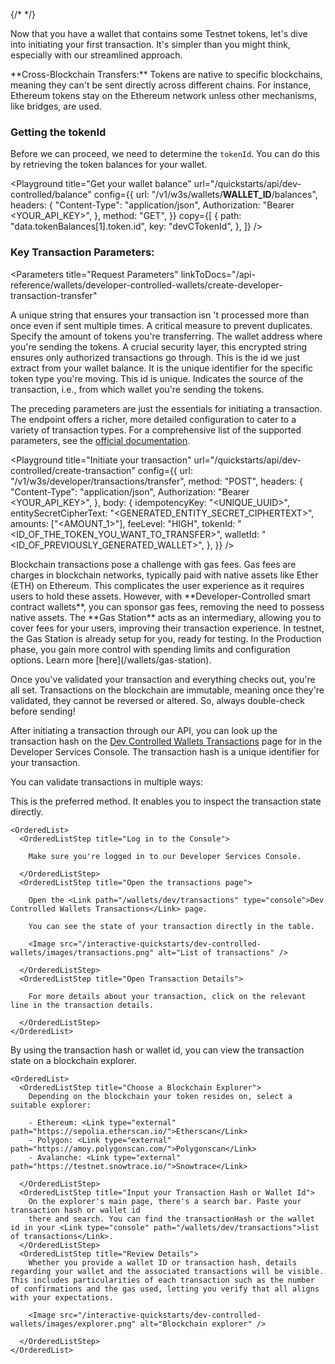 {/* <!-- markdownlint-disable --> */}

Now that you have a wallet that contains some Testnet tokens, let's dive into
initiating your first transaction. It's simpler than you might think, especially
with our streamlined approach.

<Note>
  **Cross-Blockchain Transfers:** Tokens are native to specific blockchains,
  meaning they can't be sent directly across different chains. For instance,
  Ethereum tokens stay on the Ethereum network unless other mechanisms, like
  bridges, are used.
</Note>

### Getting the tokenId

Before we can proceed, we need to determine the `tokenId`. You can do this by
retrieving the token balances for your wallet.

<Playground
  title="Get your wallet balance"
  url="/quickstarts/api/dev-controlled/balance"
  config={{
    url: "/v1/w3s/wallets/__WALLET_ID__/balances",
    headers: {
      "Content-Type": "application/json",
      Authorization: "Bearer <YOUR_API_KEY>",
    },
    method: "GET",
  }}
  copy={[
    {
      path: "data.tokenBalances[1].token.id",
      key: "devCTokenId",
    },
  ]}
/>

### **Key Transaction Parameters:**

<Parameters
  title="Request Parameters"
  linkToDocs="/api-reference/wallets/developer-controlled-wallets/create-developer-transaction-transfer"
>
  <Parameter name="idempotencyKey">
    A unique string that ensures your transaction isn 't processed more than
    once even if sent multiple times. A critical measure to prevent duplicates.
  </Parameter>
  <Parameter name="amounts">
    Specify the amount of tokens you're transferring.
  </Parameter>
  <Parameter name="destinationAddress">
    The wallet address where you're sending the tokens.
  </Parameter>
  <Parameter name="entitySecretCiphertext">
    A crucial security layer, this encrypted string ensures only authorized
    transactions go through.
  </Parameter>
  <Parameter name="tokenId">
    This is the id we just extract from your wallet balance. It is the unique
    identifier for the specific token type you're moving. This id is unique.
  </Parameter>
  <Parameter name="walletId">
    Indicates the source of the transaction, i.e., from which wallet you're
    sending the tokens.
  </Parameter>
</Parameters>

The preceding parameters are just the essentials for initiating a transaction.
The endpoint offers a richer, more detailed configuration to cater to a variety
of transaction types. For a comprehensive list of the supported parameters, see
the
[official documentation](/api-reference/wallets/developer-controlled-wallets/create-developer-transaction-transfer).

<Playground
  title="Initiate your transaction"
  url="/quickstarts/api/dev-controlled/create-transaction"
  config={{
    url: "/v1/w3s/developer/transactions/transfer",
    method: "POST",
    headers: {
      "Content-Type": "application/json",
      Authorization: "Bearer <YOUR_API_KEY>",
    },
    body: {
      idempotencyKey: "<UNIQUE_UUID>",
      entitySecretCipherText: "<GENERATED_ENTITY_SECRET_CIPHERTEXT>",
      amounts: ["<AMOUNT_1>"],
      feeLevel: "HIGH",
      tokenId: "<ID_OF_THE_TOKEN_YOU_WANT_TO_TRANSFER>",
      walletId: "<ID_OF_PREVIOUSLY_GENERATED_WALLET>",
    },
  }}
/>

<Note>
  Blockchain transactions pose a challenge with gas fees. Gas fees are charges
  in blockchain networks, typically paid with native assets like Ether (ETH) on
  Ethereum. This complicates the user experience as it requires users to hold
  these assets. However, with **Developer-Controlled smart contract wallets**,
  you can sponsor gas fees, removing the need to possess native assets. The
  **Gas Station** acts as an intermediary, allowing you to cover fees for your
  users, improving their transaction experience. In testnet, the Gas Station is
  already setup for you, ready for testing. In the Production phase, you gain
  more control with spending limits and configuration options. Learn more
  [here](/wallets/gas-station).
</Note>

Once you've validated your transaction and everything checks out, you're all
set. Transactions on the blockchain are immutable, meaning once they're
validated, they cannot be reversed or altered. So, always double-check before
sending!

After initiating a transaction through our API, you can look up the transaction
hash on the
[Dev Controlled Wallets Transactions](https://console.circle.com/wallets/dev/transactions)
page for in the Developer Services Console. The transaction hash is a unique
identifier for your transaction.

You can validate transactions in multiple ways:

<Tabs>
  <Tab title="Developer Services Console">
    This is the preferred method. It enables you to inspect the transaction state directly.

    <OrderedList>
      <OrderedListStep title="Log in to the Console">

        Make sure you're logged in to our Developer Services Console.

      </OrderedListStep>
      <OrderedListStep title="Open the transactions page">

        Open the <Link path="/wallets/dev/transactions" type="console">Dev Controlled Wallets Transactions</Link> page.

        You can see the state of your transaction directly in the table.

        <Image src="/interactive-quickstarts/dev-controlled-wallets/images/transactions.png" alt="List of transactions" />

      </OrderedListStep>
      <OrderedListStep title="Open Transaction Details">

        For more details about your transaction, click on the relevant line in the transaction details.

      </OrderedListStep>
    </OrderedList>

  </Tab>
  <Tab title="Blockchain Explorer">
    By using the transaction hash or wallet id, you can view the transaction state on a blockchain explorer.

    <OrderedList>
      <OrderedListStep title="Choose a Blockchain Explorer">
        Depending on the blockchain your token resides on, select a suitable explorer:

        - Ethereum: <Link type="external" path="https://sepolia.etherscan.io/">Etherscan</Link>
        - Polygon: <Link type="external" path="https://amoy.polygonscan.com/">Polygonscan</Link>
        - Avalanche: <Link type="external" path="https://testnet.snowtrace.io/">Snowtrace</Link>

      </OrderedListStep>
      <OrderedListStep title="Input your Transaction Hash or Wallet Id">
        On the explorer's main page, there's a search bar. Paste your transaction hash or wallet id
        there and search. You can find the transactionHash or the wallet id in your <Link type="console" path="/wallets/dev/transactions">list of transactions</Link>.
      </OrderedListStep>
      <OrderedListStep title="Review Details">
        Whether you provide a wallet ID or transaction hash, details regarding your wallet and the associated transactions will be visible. This includes particularities of each transaction such as the number of confirmations and the gas used, letting you verify that all aligns with your expectations.

        <Image src="/interactive-quickstarts/dev-controlled-wallets/images/explorer.png" alt="Blockchain explorer" />

      </OrderedListStep>
    </OrderedList>

  </Tab>
</Tabs>
